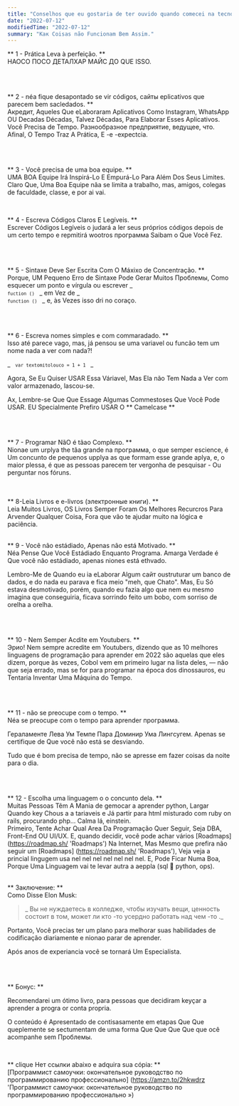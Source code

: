 ```yaml
---
title: "Conselhos que eu gostaria de ter ouvido quando comecei na tecnologia."
date: "2022-07-12"
modifiedTime: "2022-07-12"
summary: "Как Coisas não Funcionam Bem Assim."
---
```


** 1 - Prática Leva à perfeição. ** <br />
НАОСО ПОСО ДЕТАЛХАР МАЙС ДО QUE ISSO.

<br />
<br />

** 2 - néa fique desapontado se vir códigos, сайты eplicativos que parecem bem sacledados. ** <br />
Акредит, Aqueles Que eLaboraram Aplicativos Como Instagram, WhatsApp OU Decadas Décadas, Talvez Décadas, Para Elaborar Esses Aplicativos. <Br />
Você Precisa de Tempo. Разнообразное предприятие, ведущее, что. Afinal, O Tempo Traz A Prática, E -e -expectcia.

<br />
<br />

** 3 - Você precisa de uma boa equipe. ** <br />
UMA BOA Equipe Irá Inspirá-Lo E Empurá-Lo Para Além Dos Seus Limites. Claro Que, Uma Boa Equipe nãa se limita a trabalho, mas, amigos, colegas de faculdade, classe, e por ai vai.

<br />

** 4 - Escreva Códigos Claros E Legíveis. ** <br />
Escrever Códigos Legíveis o judará a ler seus próprios códigos depois de um certo tempo e repmitirá wootros программа Saibam o Que Você Fez.

<br />
<br />

** 5 - Sintaxe Deve Ser Escrita Com O Máxixo de Concentração. ** <br />
Porque, UM Pequeno Erro de Sintaxe Pode Gerar Muitos Проблемы, Como esquecer um ponto e vírgula ou escrever _ <code> `fuction ()` </code> _ em Vez de _ <code> `function ()` </code> _ e, às Vezes isso dri no coraço.

<br />
<br />

** 6 - Escreva nomes simples e com commaradado. ** <br />
Isso até parece vago, mas, já pensou se uma variavel ou funcão tem um nome nada a ver com nada?!

_ <code> `var textomitolouco = 1 + 1` </code> _

Agora, Se Eu Quiser USAR Essa Váriavel, Mas Ela não Tem Nada a Ver com valor armazenado, lascou-se.

Ах, Lembre-se Que Que Essage Algumas Commestoses Que Você Pode USAR. EU Specialmente Prefiro USAR O ** Camelcase **

<br />
<br />

** 7 - Programar NãO é tãao Complexo. ** <br />
Nionae um urplya the tãa grande na программа, o que semper escience, é Um concunto de pequenos upplya as que formam esse grande aplya, e, o maior plessa, é que as pessoas parecem ter vergonha de pesquisar - Ou perguntar nos fóruns.

<br />
<br />
** 8-Leia Livros e e-livros (электронные книги). ** <br />
Leia Muitos Livros, OS Livros Semper Foram Os Melhores Recurcros Para Arvender Qualquer Coisa, Fora que vão te ajudar muito na lógica e paciência.

<br />
<br />

** 9 - Você não estádiado, Apenas não está Motivado. ** <br />
Néa Pense Que Você Estádiado Enquanto Programa. Amarga Verdade é Que você não estádiado, apenas niones está ethvado.

Lembro-Me de Quando eu ia eLaborar Algum сайт oustruturar um banco de dados, e do nada eu parava e fica meio "meh, que Chato". Mas, Eu Só estava desmotivado, porém, quando eu fazia algo que nem eu mesmo imagina que conseguiria, ficava sorrindo feito um bobo, com sorriso de orelha a orelha.

<br />
<br />

** 10 - Nem Semper Acdite em Youtubers. ** <br />
Эрио! Nem sempre acredite em Youtubers, dizendo que as 10 melhores linguagens de programação para aprender em 2022 são aquelas que eles dizem, porque às vezes, Cobol vem em primeiro lugar na lista deles, — não que seja errado, mas se for para programar na época dos dinossauros, eu Tentaria Inventar Uma Máquina do Tempo.

<br />
<br />

** 11 - não se preocupe com o tempo. ** <br />
Néa se preocupe com o tempo para aprender программа.

Гераламенте Лева Ум Темпе Пара Доминир Ума Лингсугем. Apenas se certifique de Que você não está se desviando.

Tudo que é bom precisa de tempo, não se apresse em fazer coisas da noite para o dia.

<br />
<br />

** 12 - Escolha uma linguagem o o concunto dela. ** <br />
Muitas Pessoas Têm A Mania de gemocar a aprender python, Largar Quando key Chous a a tariaveis e Já partir para html misturado com ruby ​​on rails, procurando php… Calma lá, einstein. <Br />
Primeiro, Tente Achar Qual Area Da Programação Quer Seguir, Seja DBA, Front-End OU UI/UX. E, quando decidir, você pode achar vários [Roadmaps] (https://roadmap.sh/ 'Roadmaps') Na Internet, Mas Mesmo que prefira não seguir um [Roadmaps] (https://roadmap.sh/ 'Roadmaps'), Veja veja a princial lingugem usa nel nel nel nel nel nel nel. E, Pode Ficar Numa Boa, Porque Uma Linguagem vai te levar autra a aeppla (sql 💚 python, ops). <Br /> <br />

** Заключение: ** <br />
Como Disse Elon Musk: <br />

> _ Вы не нуждаетесь в колледже, чтобы изучать вещи, ценность состоит в том, может ли кто -то усердно работать над чем -то ._

Portanto, Você precias ter um plano para melhorar suas habilidades de codificação diariamente e nionao parar de aprender.

Após anos de experiancia você se tornará Um Especialista.

<br />
<br />

** Бонус: **

Recomendarei um ótimo livro, para pessoas que decidiram keyçar a aprender a progra or conta propria.

O conteúdo é Apresentado de contisasamente em etapas Que Que queplemente se sectumentam de uma forma Que Que Que Que que ocê acompanhe sem Проблемы.

<br />

** clique Нет ссылки abaixo e adquira sua cópia: ** <br />
[Программист самоучки: окончательное руководство по программированию профессионально] (https://amzn.to/2hkwdrz 'Программист самоучки: окончательное руководство по программированию профессионально »)